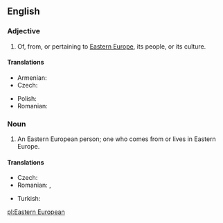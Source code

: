 ==English==

===Adjective===
{{en-adj|pos=[[Eastern]] [[European]]|-}}

# Of, from, or pertaining to [[Eastern Europe]], its people, or its culture.

====Translations====
{{trans-top|Eastern European}}
* Armenian: {{t|hy|արեւելաեվրոպական |tr=arewelaevropakan|sc=Armn}}
* Czech: {{t-|cs|východoevropský}}
{{trans-mid}}
* Polish: {{t-|pl|wschodnioeuropejski|m}}
* Romanian: {{t|ro|est-european}}
{{trans-bottom}}

===Noun===
{{en-noun|sg=[[Eastern]] [[European]]}}

# An Eastern European person; one who comes from or lives in Eastern Europe.

====Translations====
{{trans-top|Eastern European person}}
* Czech: {{t-|cs|Východoevropan|m}}
* Romanian: {{t|ro|est-european|m}}, {{t|ro|est-europeană|f}}
{{trans-mid}}
* Turkish: {{t|tr|Doğu Avrupalı}}
{{trans-bottom}}

[[pl:Eastern European]]
